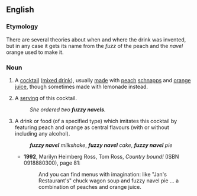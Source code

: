 ==English==
{{wikipedia}}

===Etymology===
There are several theories about when and where the drink was invented, but in any case it gets its name from the ''fuzz'' of the peach and the ''navel'' orange used to make it.

===Noun===
{{en-noun|head=[[fuzzy]] [[navel]]|~}}

# {{context|uncountable|lang=en}} A [[cocktail]] ([[mixed drink]]), usually [[made]] with [[peach]] [[schnapps]] and [[orange]] [[juice]], though sometimes made with lemonade instead.
# {{context|countable|lang=en}} A [[serving]] of this cocktail.
#: ''She ordered two '''fuzzy navels'''.''
# {{context|in compounds|lang=en}} A drink or food (of a specified type) which imitates this cocktail by featuring peach and orange as central flavours (with or without including any alcohol).
#: '''''fuzzy navel''' milkshake'', '''''fuzzy navel''' cake'', '''''fuzzy navel''' pie''<!--look at the recipes for all of these things -- many don't include alcohol, so it's clear they're reference the orange and peach ''flavours'' of the cocktail, not just putting the cocktail itself into a pie-->
#* '''1992''', Marilyn Heimberg Ross, ‎Tom Ross, ''Country bound!'' (ISBN 0918880300), page 81:
#*: And you can find menus with imagination: like "Jan's Restaurant's" chuck wagon soup and fuzzy navel pie ...<!--ellipsis in the original sic--> a combination of peaches and orange juice.